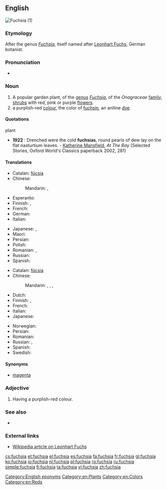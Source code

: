 {{also|Fuchsia}}
==English==
[[Image:DoubleFuchsias wb.jpg|thumb|Fuchsia (1)]]
{{wikipedia}}

===Etymology===
After the genus ''[[Fuchsia]]'', itself named after [[w:Leonhart Fuchs|Leonhart Fuchs]], German botanist.

===Pronunciation===
* {{rhymes|uːʃə}}

===Noun===
{{en-noun}}

# A popular garden plant, of the [[genus]] ''[[Fuchsia]]'', of the ''Onagraceae'' [[family]], [[shrub]]s with red, pink or purple [[flower]]s.
# a purplish-red [[color|colour]], the color of [[fuchsin]], an aniline [[dye]].
#: {{color panel|web fuchsia ([[magenta]])|FF00FF}}
#: {{color panel|fashion magenta (Hollywood cerise)|F400A1}}

====Quotations====
; plant
* '''1922''' : Drenched were the cold '''fuchsias''', round pearls of dew lay on the flat nasturtium leaves. - [[w:Katherine Mansfield|Katherine Mansfield]], ''At The Bay'' (Selected Stories, Oxford World's Classics paperback 2002, 281)

====Translations====
{{trans-top|plant}}
* Catalan: [[fúcsia]]
* Chinese:
*: Mandarin: {{t|cmn|倒掛金鐘|sc=Hani}}, {{t+|cmn|倒挂金钟|tr=dàoguàjīnzhōng|sc=Hani}}
* Esperanto: {{t|eo|fuksio}}
* Finnish: {{t+|fi|verenpisara}}, {{t+|fi|fuksia}}
* French: {{t+|fr|fuchsia|m}}
* German: {{t|de|Fuchsie|f}}
* Italian: {{t+|it|fucsia|f}}
{{trans-mid}}
* Japanese: {{t|ja|フクシャ|tr=fukusha|sc=Jpan}}, {{t|ja|ホクシャ|tr=hokusha|sc=Jpan}}
* Maori: {{t|mi|kōtukutuku}}
* Persian: {{t|fa|گل آویز|tr=gol-âviz|sc=fa-Arab}}
* Polish: {{t+|pl|fuksja|f}}
* Romanian: {{t+|ro|cerceluș|m}}, {{t+|ro|fucsie|f}}
* Russian: {{t+|ru|фуксия|f|tr=fúksija|sc=Cyrl}}
* Spanish: {{t+|es|fucsia}}
{{trans-bottom}}

{{trans-top|colour}}
* Catalan: [[fúcsia]]
* Chinese:
*: Mandarin: {{t+|cmn|紫紅色|sc=Hani}}, {{t|cmn|紫红色|tr=zǐhóngsè|sc=Hani}}, {{t|cmn|品紅色|sc=Hani}}, {{t|cmn|品红色|tr=pǐnhóngsè|sc=Hani}}
* Dutch: {{t|nl|foksia|m}}
* Finnish: {{t|fi|fuksianpunainen}}, {{t+|fi|fuksia}}
* French: {{t+|fr|fuchsia|m}}
* Italian: {{t+|it|fucsia}}
* Japanese: {{t|ja|赤紫色|tr=あかむらさきいろ, aka-murasaki-iro|sc=Jpan}}
{{trans-mid}}
* Norwegian: {{t|no|fuksia}}
* Persian: {{t|fa|سرخابی سیر|tr=sorxâbi sir|sc=fa-Arab}}
* Romanian: {{t+|ro|fucsie|f}}
* Russian: {{t+|ru|фуксия|f|tr=fúksija|sc=Cyrl}}, {{t|ru|пурпурно-красный цвет|m|tr=purpúrno-krásnyj cvet|sc=Cyrl}}
* Spanish: {{t+|es|fucsia}}
* Swedish: {{t|sv|fuchsia}}
{{trans-bottom}}

====Synonyms====
* {{sense|colour}}  [[magenta]]

===Adjective===
{{en-adj|-}}

# Having a purplish-red colour.

===See also===
* {{list:reds/en}}

===External links===
* [[w:Leonhart_Fuchs|Wikipedia article on Leonhart Fuchs]]

[[Category:English eponyms]]
[[Category:en:Plants]]
[[Category:en:Colors]]
[[Category:en:Reds]]

[[cs:fuchsia]]
[[et:fuchsia]]
[[el:fuchsia]]
[[es:fuchsia]]
[[fa:fuchsia]]
[[fr:fuchsia]]
[[gl:fuchsia]]
[[ko:fuchsia]]
[[io:fuchsia]]
[[nl:fuchsia]]
[[pl:fuchsia]]
[[ro:fuchsia]]
[[ru:fuchsia]]
[[simple:fuchsia]]
[[fi:fuchsia]]
[[ta:fuchsia]]
[[vi:fuchsia]]
[[zh:fuchsia]]